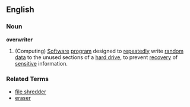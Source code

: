 ==English==
===Noun===
'''overwriter'''
# (Computing) [[Software]] [[program]] designed to [[repeatedly]] write [[random]] [[data]] to the unused sections of a [[hard drive]], to prevent [[recovery]] of [[sensitive]] information.
===Related Terms===
*[[file shredder]]
*[[eraser]]